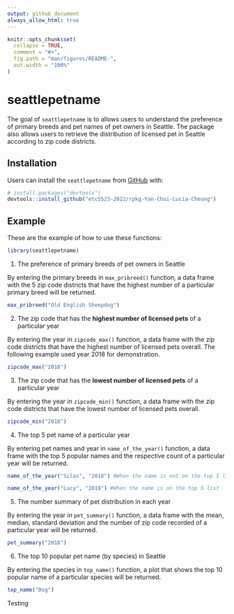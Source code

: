 ```yaml
---
output: github_document
always_allow_html: true
---
```


<!-- README.md is generated from README.Rmd. Please edit that file -->

```r
knitr::opts_chunk$set(
  collapse = TRUE,
  comment = "#>",
  fig.path = "man/figures/README-",
  out.width = "100%"
)
```

# seattlepetname

<!-- badges: start -->
<!-- badges: end -->

The goal of `seattlepetname` is to allows users to understand the preference of primary breeds and pet names of pet owners in Seattle. The package also allows users to retrieve the distribution of licensed pet in Seattle according to zip code districts.


## Installation

Users can install the `seattlepetname` from [GitHub](https://github.com/) with:


``` r
# install.packages("devtools")
devtools::install_github("etc5523-2022/rpkg-Yan-Chui-Lucia-Cheung")
```

## Example

These are the example of how to use these functions:


```r

library(seattlepetname)

```

1.  The preference of primary breeds of pet owners in Seattle

By entering the primary breeds in `max_pribreed()` function, a data frame with the 5 zip code districts that have the highest number of a particular primary breed will be returned.

```r

max_pribreed("Old English Sheepdog")

```


2.  The zip code that has the **highest number of licensed pets** of a particular year

By entering the year in `zipcode_max()` function, a data frame with the zip code districts that have the highest number of licensed pets overall. The following example used year 2018 for demonstration.

```r

zipcode_max("2018")

```


3.  The zip code that has the **lowest number of licensed pets** of a particular year

By entering the year in `zipcode_min()` function, a data frame with the zip code districts that have the lowest number of licensed pets overall.

```r

zipcode_min("2018")

```


4.  The top 5 pet name of a particular year

By entering pet names and year in `name_of_the_year()` function, a data frame with the top 5 popular names and the respective count of a particular year will be returned.

```r

name_of_the_year("Silas", "2018") #When the name is not on the top 5 list

```


```r

name_of_the_year("Lucy", "2018") #When the name is on the top 5 list

```



5.  The number summary of pet distribution in each year

By entering the year in `pet_summary()` function, a data frame with the mean, median, standard deviation and the number of zip code recorded of a particular year will be returned.

```r

pet_summary("2018")

```


6.  The top 10 popular pet name (by species) in Seattle

By entering the species in `top_name()` function, a plot that shows the top 10 popular name of a particular species will be returned.

```r

top_name("Dog") 

```
Testing 


